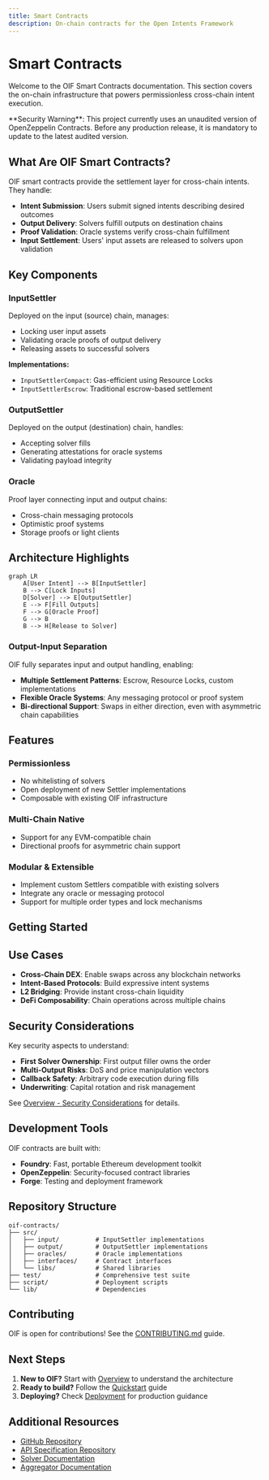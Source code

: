```yaml
---
title: Smart Contracts
description: On-chain contracts for the Open Intents Framework
---
```


# Smart Contracts

Welcome to the OIF Smart Contracts documentation. This section covers the on-chain infrastructure that powers permissionless cross-chain intent execution.

<Callout type="warn">
**Security Warning**: This project currently uses an unaudited version of OpenZeppelin Contracts. Before any production release, it is mandatory to update to the latest audited version.
</Callout>

## What Are OIF Smart Contracts?

OIF smart contracts provide the settlement layer for cross-chain intents. They handle:
- **Intent Submission**: Users submit signed intents describing desired outcomes
- **Output Delivery**: Solvers fulfill outputs on destination chains
- **Proof Validation**: Oracle systems verify cross-chain fulfillment
- **Input Settlement**: Users' input assets are released to solvers upon validation

## Key Components

### InputSettler
Deployed on the input (source) chain, manages:
- Locking user input assets
- Validating oracle proofs of output delivery
- Releasing assets to successful solvers

**Implementations:**
- `InputSettlerCompact`: Gas-efficient using Resource Locks
- `InputSettlerEscrow`: Traditional escrow-based settlement

### OutputSettler
Deployed on the output (destination) chain, handles:
- Accepting solver fills
- Generating attestations for oracle systems
- Validating payload integrity

### Oracle
Proof layer connecting input and output chains:
- Cross-chain messaging protocols
- Optimistic proof systems
- Storage proofs or light clients

## Architecture Highlights

```mermaid
graph LR
    A[User Intent] --> B[InputSettler]
    B --> C[Lock Inputs]
    D[Solver] --> E[OutputSettler]
    E --> F[Fill Outputs]
    F --> G[Oracle Proof]
    G --> B
    B --> H[Release to Solver]
```

### Output-Input Separation

OIF fully separates input and output handling, enabling:
- **Multiple Settlement Patterns**: Escrow, Resource Locks, custom implementations
- **Flexible Oracle Systems**: Any messaging protocol or proof system
- **Bi-directional Support**: Swaps in either direction, even with asymmetric chain capabilities

## Features

### Permissionless
- No whitelisting of solvers
- Open deployment of new Settler implementations
- Composable with existing OIF infrastructure

### Multi-Chain Native
- Support for any EVM-compatible chain
- Directional proofs for asymmetric chain support

### Modular & Extensible
- Implement custom Settlers compatible with existing solvers
- Integrate any oracle or messaging protocol
- Support for multiple order types and lock mechanisms

## Getting Started

<Cards>
  <Card title="Overview" href="/docs/smart-contracts/overview" description="Learn about architecture, key concepts, and security considerations" />
  <Card title="Quickstart" href="/docs/smart-contracts/quickstart" description="Deploy contracts locally and test intent flows" />
  <Card title="Core Contracts" href="/docs/smart-contracts/core-contracts" description="Deep dive into InputSettler, OutputSettler, and Oracle implementations" />
  <Card title="Deployment" href="/docs/smart-contracts/deployment" description="Production deployment guides and best practices" />
</Cards>

## Use Cases

- **Cross-Chain DEX**: Enable swaps across any blockchain networks
- **Intent-Based Protocols**: Build expressive intent systems
- **L2 Bridging**: Provide instant cross-chain liquidity
- **DeFi Composability**: Chain operations across multiple chains

## Security Considerations

Key security aspects to understand:
- **First Solver Ownership**: First output filler owns the order
- **Multi-Output Risks**: DoS and price manipulation vectors
- **Callback Safety**: Arbitrary code execution during fills
- **Underwriting**: Capital rotation and risk management

See [Overview - Security Considerations](/docs/smart-contracts/overview#security-considerations) for details.

## Development Tools

OIF contracts are built with:
- **Foundry**: Fast, portable Ethereum development toolkit
- **OpenZeppelin**: Security-focused contract libraries
- **Forge**: Testing and deployment framework

## Repository Structure

```
oif-contracts/
├── src/
│   ├── input/          # InputSettler implementations
│   ├── output/         # OutputSettler implementations
│   ├── oracles/        # Oracle implementations
│   ├── interfaces/     # Contract interfaces
│   └── libs/           # Shared libraries
├── test/               # Comprehensive test suite
├── script/             # Deployment scripts
└── lib/                # Dependencies
```

## Contributing

OIF is open for contributions! See the [CONTRIBUTING.md](https://github.com/openintentsframework/oif-contracts/blob/main/CONTRIBUTING.md) guide.

## Next Steps

1. **New to OIF?** Start with [Overview](/docs/smart-contracts/overview) to understand the architecture
2. **Ready to build?** Follow the [Quickstart](/docs/smart-contracts/quickstart) guide
3. **Deploying?** Check [Deployment](/docs/smart-contracts/deployment) for production guidance

## Additional Resources

- [GitHub Repository](https://github.com/openintentsframework/oif-contracts)
- [API Specification Repository](https://github.com/openintentsframework/oif-specifications)
- [Solver Documentation](/docs/solvers)
- [Aggregator Documentation](/docs/aggregators)

